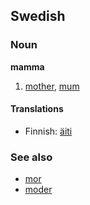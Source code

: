 ==Swedish==
===Noun===
'''mamma'''
#[[mother]], [[mum]]

====Translations====
*Finnish: [[äiti]]

===See also===
*[[mor]]
*[[moder]]